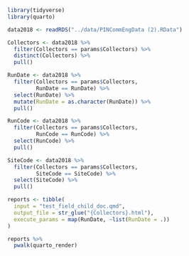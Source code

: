 
```r
library(tidyverse)
library(quarto)

data2018 <- readRDS("../data/PINCommEngData (2).RData")
```

```r
Collectors <- data2018 %>%
  filter(Collectors == params$Collectors) %>%
  distinct(Collectors) %>%
  pull()

RunDate <- data2018 %>%
  filter(Collectors == params$Collectors, 
         RunDate == RunDate) %>%
  select(RunDate) %>%
  mutate(RunDate = as.character(RunDate)) %>%
  pull()

RunCode <- data2018 %>%
  filter(Collectors == params$Collectors,
         RunCode == RunCode) %>%
  select(RunCode) %>%
  pull()

SiteCode <- data2018 %>%
  filter(Collectors == params$Collectors,
         SiteCode == SiteCode) %>%
  select(SiteCode) %>%
  pull()
```

```r
reports <- tibble(
  input = "test_field_child_doc.qmd",
  output_file = str_glue("{Collectors}.html"),
  execute_params = map(RunDate, ~list(RunDate = .))
)

reports %>% 
  pwalk(quarto_render)
```


